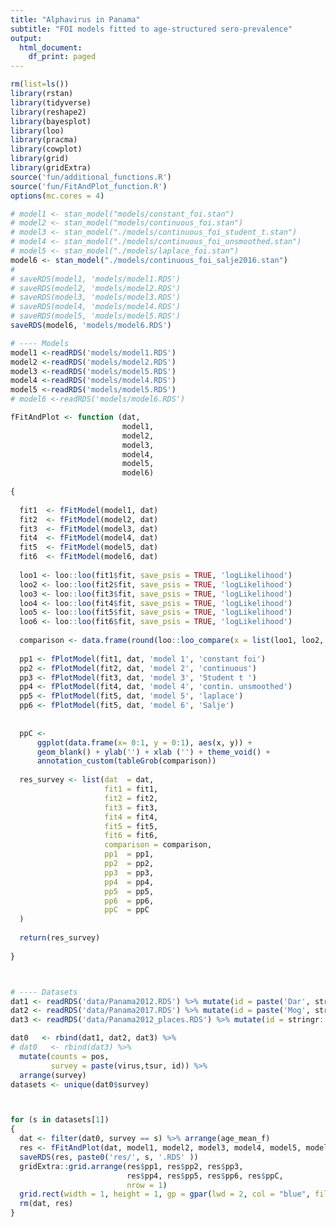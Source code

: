 ```yaml
---
title: "Alphavirus in Panama"
subtitle: "FOI models fitted to age-structured sero-prevalence"
output:
  html_document:
    df_print: paged
---
```


```r
rm(list=ls())
library(rstan)
library(tidyverse)
library(reshape2)
library(bayesplot)
library(loo)
library(pracma)
library(cowplot)
library(grid)
library(gridExtra)
source('fun/additional_functions.R')
source('fun/FitAndPlot_function.R')
options(mc.cores = 4)

```


```r
# model1 <- stan_model("models/constant_foi.stan")
# model2 <- stan_model("models/continuous_foi.stan")
# model3 <- stan_model("./models/continuous_foi_student_t.stan")
# model4 <- stan_model("./models/continuous_foi_unsmoothed.stan")
# model5 <- stan_model("./models/laplace_foi.stan")
model6 <- stan_model("./models/continuous_foi_salje2016.stan")
# 
# saveRDS(model1, 'models/model1.RDS')
# saveRDS(model2, 'models/model2.RDS')
# saveRDS(model3, 'models/model3.RDS')
# saveRDS(model4, 'models/model4.RDS')
# saveRDS(model5, 'models/model5.RDS')
saveRDS(model6, 'models/model6.RDS')

# ---- Models 
model1 <-readRDS('models/model1.RDS')
model2 <-readRDS('models/model2.RDS')
model3 <-readRDS('models/model5.RDS')
model4 <-readRDS('models/model4.RDS')
model5 <-readRDS('models/model5.RDS')
# model6 <-readRDS('models/model6.RDS')

```


```r

fFitAndPlot <- function (dat, 
                         model1, 
                         model2, 
                         model3, 
                         model4, 
                         model5,
                         model6)
  
{  
  
  fit1  <- fFitModel(model1, dat)
  fit2  <- fFitModel(model2, dat)
  fit3  <- fFitModel(model3, dat)
  fit4  <- fFitModel(model4, dat)
  fit5  <- fFitModel(model5, dat)
  fit6  <- fFitModel(model6, dat)
  
  loo1 <- loo::loo(fit1$fit, save_psis = TRUE, 'logLikelihood')
  loo2 <- loo::loo(fit2$fit, save_psis = TRUE, 'logLikelihood')
  loo3 <- loo::loo(fit3$fit, save_psis = TRUE, 'logLikelihood')
  loo4 <- loo::loo(fit4$fit, save_psis = TRUE, 'logLikelihood')
  loo5 <- loo::loo(fit5$fit, save_psis = TRUE, 'logLikelihood')
  loo6 <- loo::loo(fit6$fit, save_psis = TRUE, 'logLikelihood')
  
  comparison <- data.frame(round(loo::loo_compare(x = list(loo1, loo2, loo3, loo4, loo5, loo6)), 3)) [, 1:2]
  
  pp1 <- fPlotModel(fit1, dat, 'model 1', 'constant foi')
  pp2 <- fPlotModel(fit2, dat, 'model 2', 'continuous')
  pp3 <- fPlotModel(fit3, dat, 'model 3', 'Student t ')
  pp4 <- fPlotModel(fit4, dat, 'model 4', 'contin. unsmoothed')
  pp5 <- fPlotModel(fit5, dat, 'model 5', 'laplace')
  pp6 <- fPlotModel(fit5, dat, 'model 6', 'Salje')
  
  
  ppC <-  
      ggplot(data.frame(x= 0:1, y = 0:1), aes(x, y)) +
      geom_blank() + ylab('') + xlab ('') + theme_void() +
      annotation_custom(tableGrob(comparison)) 
  
  res_survey <- list(dat  = dat,
                     fit1 = fit1,
                     fit2 = fit2,
                     fit3 = fit3,
                     fit4 = fit4,
                     fit5 = fit5,
                     fit6 = fit6,
                     comparison = comparison,
                     pp1  = pp1,
                     pp2  = pp2,
                     pp3  = pp3,
                     pp4  = pp4,
                     pp5  = pp5,
                     pp6  = pp6,
                     ppC  = ppC
  )
  
  return(res_survey)
  
}



# ---- Datasets
dat1 <- readRDS('data/Panama2012.RDS') %>% mutate(id = paste('Dar', stringr::str_sub(dataset_id, 1, 3)))
dat2 <- readRDS('data/Panama2017.RDS') %>% mutate(id = paste('Mog', stringr::str_sub(dataset_id, 1, 3)))
dat3 <- readRDS('data/Panama2012_places.RDS') %>% mutate(id = stringr::str_sub(dataset_id, 1, 6))

dat0   <- rbind(dat1, dat2, dat3) %>% 
# dat0   <- rbind(dat3) %>% 
  mutate(counts = pos,
         survey = paste(virus,tsur, id)) %>%
  arrange(survey)
datasets <- unique(dat0$survey)



for (s in datasets[1]) 
{
  dat <- filter(dat0, survey == s) %>% arrange(age_mean_f)
  res <- fFitAndPlot(dat, model1, model2, model3, model4, model5, model6)
  saveRDS(res, paste0('res/', s, '.RDS' ))
  gridExtra::grid.arrange(res$pp1, res$pp2, res$pp3, 
                          res$pp4, res$pp5, res$pp6, res$ppC,
                          nrow = 1)
  grid.rect(width = 1, height = 1, gp = gpar(lwd = 2, col = "blue", fill = NA))
  rm(dat, res)
}






```







